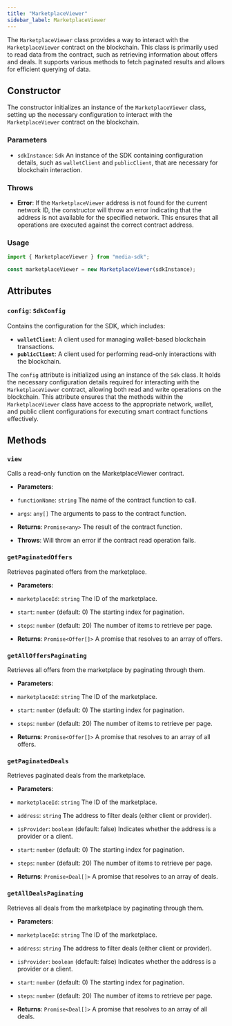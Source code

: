 ```yaml
---
title: "MarketplaceViewer"
sidebar_label: MarketplaceViewer
---
```


The `MarketplaceViewer` class provides a way to interact with the `MarketplaceViewer` contract on the blockchain. This class is primarily used to read data from the contract, such as retrieving information about offers and deals. It supports various methods to fetch paginated results and allows for efficient querying of data.

## Constructor

The constructor initializes an instance of the `MarketplaceViewer` class, setting up the necessary configuration to interact with the `MarketplaceViewer` contract on the blockchain.

### Parameters

- `sdkInstance`: `Sdk`
An instance of the SDK containing configuration details, such as `walletClient` and `publicClient`, that are necessary for blockchain interaction.

### Throws

- **Error**: If the `MarketplaceViewer` address is not found for the current network ID, the constructor will throw an error indicating that the address is not available for the specified network. This ensures that all operations are executed against the correct contract address.

### Usage

```javascript
import { MarketplaceViewer } from "media-sdk";

const marketplaceViewer = new MarketplaceViewer(sdkInstance);
```

## Attributes

### `config`: `SdkConfig`

Contains the configuration for the SDK, which includes:

- **`walletClient`**: A client used for managing wallet-based blockchain transactions.
- **`publicClient`**: A client used for performing read-only interactions with the blockchain.

The `config` attribute is initialized using an instance of the `Sdk` class. It holds the necessary configuration details required for interacting with the `MarketplaceViewer` contract, allowing both read and write operations on the blockchain. This attribute ensures that the methods within the `MarketplaceViewer` class have access to the appropriate network, wallet, and public client configurations for executing smart contract functions effectively.

## Methods

### `view`

Calls a read-only function on the MarketplaceViewer contract.

- **Parameters**:
- `functionName`: `string`
The name of the contract function to call.

- `args`: `any[]`
The arguments to pass to the contract function.

- **Returns**: `Promise<any>`
The result of the contract function.

- **Throws**:
Will throw an error if the contract read operation fails.

### `getPaginatedOffers`

Retrieves paginated offers from the marketplace.

- **Parameters**:
- `marketplaceId`: `string`
The ID of the marketplace.

- `start`: `number` (default: 0)
The starting index for pagination.

- `steps`: `number` (default: 20)
The number of items to retrieve per page.

- **Returns**: `Promise<Offer[]>`
A promise that resolves to an array of offers.

### `getAllOffersPaginating`

Retrieves all offers from the marketplace by paginating through them.

- **Parameters**:
- `marketplaceId`: `string`
The ID of the marketplace.

- `start`: `number` (default: 0)
The starting index for pagination.

- `steps`: `number` (default: 20)
The number of items to retrieve per page.

- **Returns**: `Promise<Offer[]>`
A promise that resolves to an array of all offers.

### `getPaginatedDeals`

Retrieves paginated deals from the marketplace.

- **Parameters**:
- `marketplaceId`: `string`
The ID of the marketplace.

- `address`: `string`
The address to filter deals (either client or provider).

- `isProvider`: `boolean` (default: false)
Indicates whether the address is a provider or a client.

- `start`: `number` (default: 0)
The starting index for pagination.

- `steps`: `number` (default: 20)
The number of items to retrieve per page.

- **Returns**: `Promise<Deal[]>`
A promise that resolves to an array of deals.

### `getAllDealsPaginating`

Retrieves all deals from the marketplace by paginating through them.

- **Parameters**:
- `marketplaceId`: `string`
The ID of the marketplace.

- `address`: `string`
The address to filter deals (either client or provider).

- `isProvider`: `boolean` (default: false)
Indicates whether the address is a provider or a client.

- `start`: `number` (default: 0)
The starting index for pagination.

- `steps`: `number` (default: 20)
The number of items to retrieve per page.

- **Returns**: `Promise<Deal[]>`
A promise that resolves to an array of all deals.

